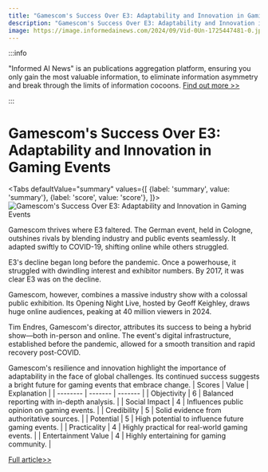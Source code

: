 ```yaml
---
title: "Gamescom's Success Over E3: Adaptability and Innovation in Gaming Events"
description: "Gamescom's Success Over E3: Adaptability and Innovation in Gaming Events"
image: https://image.informedainews.com/2024/09/Vid-0Un-1725447481-0.jpg
---
```



:::info

"Informed AI News" is an publications aggregation platform, ensuring you only gain the most valuable information, to eliminate information asymmetry and break through the limits of information cocoons.  [Find out more >>](/)

:::

# Gamescom's Success Over E3: Adaptability and Innovation in Gaming Events


<Tabs
	defaultValue="summary"
	values={[
	{label: 'summary', value: 'summary'},
	{label: 'score', value: 'score'},
]}>
<TabItem value="summary">
<img
  src="https://image.informedainews.com/2024/09/Vid-0Un-1725447481-0.jpg"
  alt="Gamescom's Success Over E3: Adaptability and Innovation in Gaming Events"
/>



Gamescom thrives where E3 faltered. The German event, held in Cologne, outshines rivals by blending industry and public events seamlessly. It adapted swiftly to COVID-19, shifting online while others struggled.

E3's decline began long before the pandemic. Once a powerhouse, it struggled with dwindling interest and exhibitor numbers. By 2017, it was clear E3 was on the decline.

Gamescom, however, combines a massive industry show with a colossal public exhibition. Its Opening Night Live, hosted by Geoff Keighley, draws huge online audiences, peaking at 40 million viewers in 2024.

Tim Endres, Gamescom's director, attributes its success to being a hybrid show—both in-person and online. The event's digital infrastructure, established before the pandemic, allowed for a smooth transition and rapid recovery post-COVID.

Gamescom's resilience and innovation highlight the importance of adaptability in the face of global challenges. Its continued success suggests a bright future for gaming events that embrace change.
</TabItem>
<TabItem value="score">
	| Scores     | Value   | Explanation |
	| -------- | ------- | ------- |
	| Objectivity  | 6    | Balanced reporting with in-depth analysis.    |
	| Social Impact | 4     | Influences public opinion on gaming events.    |
	| Credibility    | 5    | Solid evidence from authoritative sources.    |
	| Potential    | 5    | High potential to influence future gaming events.    |
	| Practicality    | 4    | Highly practical for real-world gaming events.    |
	| Entertainment Value    | 4    | Highly entertaining for gaming community.    |
</TabItem>
</Tabs>

[Full article>>](https://kotaku.com/gamescom-2024-e3-microsoft-gaming-show-1851638178)
